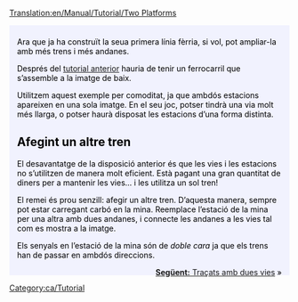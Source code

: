 [[Translation:en/Manual/Tutorial/Two Platforms]]

{{en/Tabs|2|1
|Tutorial/Dues andanes/Ca|1. Dues andanes<!--
-->|Tutorial/Dues vies/Ca|2. Dues vies}}
<div style="padding:.5em 1em 1em 1em; border-top:none; background-color:#f1f2fe; color:#000;">
{{ca/Tutorial}}
Ara que ja ha construït la seua primera línia fèrria, si vol, pot ampliar-la amb més trens i més andanes.

Després del [[ca/Manual/Tutorial|tutorial anterior]] hauria de tenir un ferrocarril que s’assemble a la imatge de baix.
{{en/Phototable|[[File:en/Singletrain.png|400px]]|Dues estacions d’una andana i un tren.|none}}

Utilitzem aquest exemple per comoditat, ja que ambdós estacions apareixen en una sola imatge. En el seu joc, potser tindrà una via molt més llarga, o potser haurà disposat les estacions d’una forma distinta.

== Afegint un altre tren ==
El desavantatge de la disposició anterior és que les vies i les estacions no s’utilitzen de manera molt eficient. Està pagant una gran quantitat de diners per a mantenir les vies... i les utilitza un sol tren!

El remei és prou senzill: afegir un altre tren. D’aquesta manera, sempre pot estar carregant carbó en la mina. Reemplace l’estació de la mina per una altra amb dues andanes, i connecte les andanes a les vies tal com es mostra a la imatge.
{{en/Phototable|[[File:en/TwotrainsOnetrack.png|400px]]|Estació de la mina, ara amb dues andanes.|none}}

Els senyals en l’estació de la mina són de ''doble cara'' ja que els trens han de passar en ambdós direccions.

<span style="float: right">[[ca/Manual/Tutorial/Dues vies|'''Següent:''' Traçats amb dues vies]] &raquo;</span>
</div>
[[Category:ca/Tutorial]]
